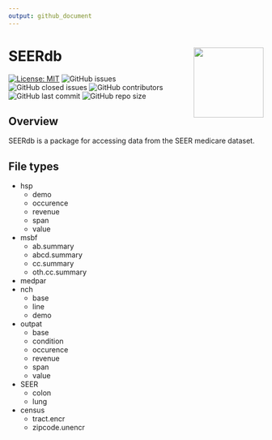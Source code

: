 ```yaml
---
output: github_document
---
```



# SEERdb <a href="https://github.com/BCC-Biostats/SEERdb"><img src="man/figures/SEERdbhex.png" align="right" height="138" /></a>

[![License: MIT](https://img.shields.io/badge/License-MIT-yellow.svg)](https://opensource.org/licenses/MIT) ![GitHub issues](https://img.shields.io/github/issues/BCC-Biostats/SEERdb) ![GitHub closed issues](https://img.shields.io/github/issues-closed/BCC-Biostats/SEERdb)
 ![GitHub contributors](https://img.shields.io/github/contributors/BCC-Biostats/SEERdb) ![GitHub last commit](https://img.shields.io/github/last-commit/BCC-Biostats/SEERdb) ![GitHub repo size](https://img.shields.io/github/repo-size/BCC-Biostats/SEERdb)







## Overview

SEERdb is a package for accessing data from the SEER medicare dataset.


## File types

* hsp
  + demo
  + occurence
  + revenue
  + span
  + value
* msbf
  + ab.summary
  + abcd.summary
  + cc.summary
  + oth.cc.summary
* medpar
* nch
  + base
  + line
  + demo
* outpat 
  + base
  + condition
  + occurence
  + revenue
  + span
  + value
* SEER
  + colon
  + lung
* census
  + tract.encr
  + zipcode.unencr
